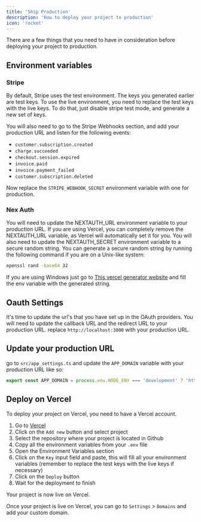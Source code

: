 ```yaml
---
title: 'Ship Production'
description: 'How to deploy your project to production'
icon: 'rocket'
---
```


There are a few things that you need to have in consideration before deploying your project to production.

## Environment variables
### Stripe
By default, Stripe uses the test environment. The keys you generated earlier are test keys. To use the live environment, you need to replace the test keys with the live keys.
To do that, just disable stripe test mode, and generate a new set of keys.

You will also need to go to the Stripe Webhooks section, and add your production URL and listen for the following events:
- `customer.subscription.created`
- `charge.succeeded`
- `checkout.session.expired`
- `invoice.paid`
- `invoice.payment_failed`
- `customer.subscription.deleted`

Now replace the `STRIPE_WEBHOOK_SECRET` environment variable with one for production.

### Nex Auth
You will need to update the NEXTAUTH_URL environment variable to your production URL.
If you are using Vercel, you can completely remove the NEXTAUTH_URL variable, as Vercel will automatically set it for you.
You will also need to update the NEXTAUTH_SECRET environment variable to a secure random string.
You can generate a secure random string by running the following command if you are on a Unix-like system:
```bash
openssl rand -base64 32
```
If you are using Windows just go to
[This vercel generator website](https://generate-secret.vercel.app/32)
and fill the env variable with the generated string.

## Oauth Settings
It's time to update the url's that you have set up in the OAuth providers. 
You will need to update the callback URL and the redirect URL to your production URL.
replace `http://localhost:3000` with your production URL.

## Update your production URL

go to `src/app_settings.ts` and update the `APP_DOMAIN` variable with your production URL like so:
```ts src/app_settings.ts
export const APP_DOMAIN = process.env.NODE_ENV === 'development' ? 'http://localhost:3000' : 'https://hereyourproductionurl.com';
```


## Deploy on Vercel
To deploy your project on Vercel, you need to have a Vercel account.

1. Go to [Vercel](https://vercel.com/)
2. Click on the `Add new` button and select project
3. Select the repository where your project is located in Github
4. Copy all the environment variables from your `.env` file
5. Open the Environment Variables section
6. Click on the `Key` input field and paste, this will fill all your environment variables (remember to replace the test keys with the live keys if necessary)
7. Click on the `Deploy` button
8. Wait for the deployment to finish
<Check>
Your project is now live on Vercel.
</Check>

Once your project is live on Vercel, you can go to `Settings` > `Domains` and add your custom domain.